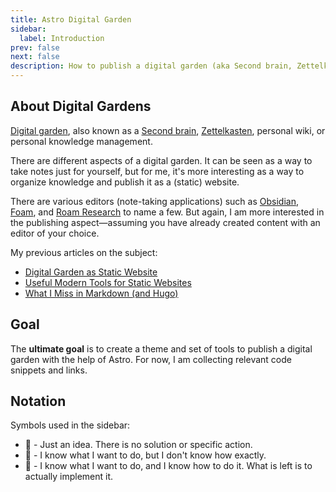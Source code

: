 ```yaml
---
title: Astro Digital Garden
sidebar:
  label: Introduction
prev: false
next: false
description: How to publish a digital garden (aka Second brain, Zettelkasten) with Astro
---
```



<CardGrid>
  <LinkCard title="Recently changed" href="/recent/" />
  <LinkCard title="Alphabetical index" href="/alphabetical/" />
  <LinkCard title="Tags" href="/tags/" />
  <LinkCard title="Graph" href="/graph/" />
</CardGrid>

## About Digital Gardens

[Digital garden](https://github.com/MaggieAppleton/digital-gardeners), also known as a [Second brain](https://www.ssp.sh/brain/), [Zettelkasten](https://en.wikipedia.org/wiki/Zettelkasten), personal wiki, or personal knowledge management.

There are different aspects of a digital garden. It can be seen as a way to take notes just for yourself, but for me, it's more interesting as a way to organize knowledge and publish it as a (static) website.

There are various editors (note-taking applications) such as [Obsidian](https://obsidian.md/), [Foam](https://foambubble.github.io/foam/), and [Roam Research](https://roamresearch.com/) to name a few. But again, I am more interested in the publishing aspect—assuming you have already created content with an editor of your choice.

My previous articles on the subject:

- [Digital Garden as Static Website](https://stereobooster.com/posts/digital-garden-as-static-website/)
- [Useful Modern Tools for Static Websites](https://stereobooster.com/posts/useful-modern-tools-for-static-websites/)
- [What I Miss in Markdown (and Hugo)](https://stereobooster.com/posts/what-i-miss-in-markdown/)

## Goal

The **ultimate goal** is to create a theme and set of tools to publish a digital garden with the help of Astro. For now, I am collecting relevant code snippets and links.

## Notation

Symbols used in the sidebar:

- 🧠 - Just an idea. There is no solution or specific action.
- 🚷 - I know what I want to do, but I don't know how exactly.
- 🚧 - I know what I want to do, and I know how to do it. What is left is to actually implement it.
